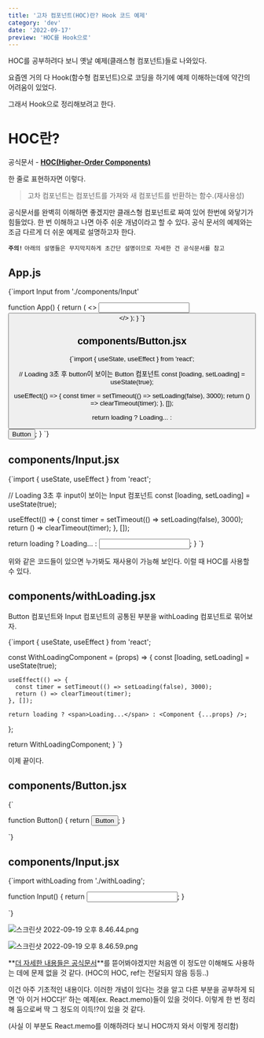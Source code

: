 ```yaml
---
title: '고차 컴포넌트(HOC)란? Hook 코드 예제'
category: 'dev'
date: '2022-09-17'
preview: 'HOC를 Hook으로'
---
```


HOC를 공부하려다 보니 옛날 예제(클래스형 컴포넌트)들로 나와있다.

요즘엔 거의 다 Hook(함수형 컴포넌트)으로 코딩을 하기에 예제 이해하는데에 약간의 어려움이 있었다.

그래서 Hook으로 정리해보려고 한다.

# HOC란?

공식문서 - [**HOC(Higher-Order Components)**](https://reactjs.org/docs/higher-order-components.html)

한 줄로 표현하자면 이렇다.

> 고차 컴포넌트는 컴포넌트를 가져와 새 컴포넌트를 반환하는 함수.(재사용성)

공식문서를 완벽히 이해하면 좋겠지만 클래스형 컴포넌트로 짜여 있어 한번에 와닿기가 힘들었다. 한 번 이해하고 나면 아주 쉬운 개념이라고 할 수 있다. 공식 문서의 예제와는 조금 다르게 더 쉬운 예제로 설명하고자 한다.

**`주의!`** `아래의 설명들은 무지막지하게 초간단 설명이므로 자세한 건 공식문서를 참고`

## App.js

<CodeBlock>
{`import Input from './components/Input'

function App() {
  return (
    <>
      <Input /><br />
      <Button />
    </>
  );
}
`}
</CodeBlock>

## components/Button.jsx

<CodeBlock>
{`import { useState, useEffect } from 'react';

// Loading 3초 후 button이 보이는 Button 컴포넌트
  const [loading, setLoading] = useState(true);

  useEffect(() => {
    const timer = setTimeout(() => setLoading(false), 3000);
    return () => clearTimeout(timer);
  }, []);

  return loading ? <span>Loading...</span> : <button>Button</button>;
}
`}
</CodeBlock>

## components/Input.jsx

<CodeBlock>
{`import { useState, useEffect } from 'react';

// Loading 3초 후 input이 보이는 Input 컴포넌트
  const [loading, setLoading] = useState(true);

  useEffect(() => {
    const timer = setTimeout(() => setLoading(false), 3000);
    return () => clearTimeout(timer);
  }, []);

  return loading ? <span>Loading...</span> : <input defaultValue="Input" />;
}
`}
</CodeBlock>

위와 같은 코드들이 있으면 누가봐도 재사용이 가능해 보인다. 이럴 때 HOC를 사용할 수 있다.

## components/withLoading.jsx

Button 컴포넌트와 Input 컴포넌트의 공통된 부분을 withLoading 컴포넌트로 묶어보자.

<CodeBlock>
{`import { useState, useEffect } from 'react';

  const WithLoadingComponent = (props) => {
    const [loading, setLoading] = useState(true);

    useEffect(() => {
      const timer = setTimeout(() => setLoading(false), 3000);
      return () => clearTimeout(timer);
    }, []);

    return loading ? <span>Loading...</span> : <Component {...props} />;
  };

  return WithLoadingComponent;
}
`}
</CodeBlock>

이제 끝이다.

## components/Button.jsx

<CodeBlock>
{`

function Button() {
  return <button>Button</button>;
}

`}
</CodeBlock>

## components/Input.jsx

<CodeBlock>
{`import withLoading from './withLoading';

function Input() {
  return <input defaultValue="Input" />;
}

`}
</CodeBlock>

![스크린샷 2022-09-19 오후 8.46.44.png](https://s3-us-west-2.amazonaws.com/secure.notion-static.com/5d75dc6f-72a6-48f5-ba6f-5caa476e846b/%E1%84%89%E1%85%B3%E1%84%8F%E1%85%B3%E1%84%85%E1%85%B5%E1%86%AB%E1%84%89%E1%85%A3%E1%86%BA_2022-09-19_%E1%84%8B%E1%85%A9%E1%84%92%E1%85%AE_8.46.44.png)

![스크린샷 2022-09-19 오후 8.46.59.png](https://s3-us-west-2.amazonaws.com/secure.notion-static.com/22d1dc1f-da75-479d-9098-27ef9dac4ff3/%E1%84%89%E1%85%B3%E1%84%8F%E1%85%B3%E1%84%85%E1%85%B5%E1%86%AB%E1%84%89%E1%85%A3%E1%86%BA_2022-09-19_%E1%84%8B%E1%85%A9%E1%84%92%E1%85%AE_8.46.59.png)

**[더 자세한 내용들은 공식문서](https://reactjs.org/docs/higher-order-components.html)**를 뜯어봐야겠지만 처음엔 이 정도만 이해해도 사용하는 데에 문제 없을 것 같다. (HOC의 HOC, ref는 전달되지 않음 등등..)

이건 아주 기초적인 내용이다. 이러한 개념이 있다는 것을 알고 다른 부분을 공부하게 되면 ‘아 이거 HOC다!’ 하는 예제(ex. React.memo)들이 있을 것이다. 이렇게 한 번 정리해 둠으로써 딱 그 정도의 이득!?이 있을 것 같다.

(사실 이 부분도 React.memo를 이해하려다 보니 HOC까지 와서 이렇게 정리함)
